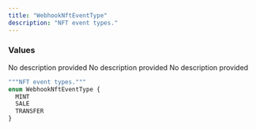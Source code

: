 ```yaml
---
title: "WebhookNftEventType"
description: "NFT event types."
---
```


### Values

<ResponseField name="MINT" type="enum">
  No description provided
</ResponseField>

<ResponseField name="SALE" type="enum">
  No description provided
</ResponseField>

<ResponseField name="TRANSFER" type="enum">
  No description provided
</ResponseField>


```graphql WebhookNftEventType
"""NFT event types."""
enum WebhookNftEventType {
  MINT
  SALE
  TRANSFER
}
```
